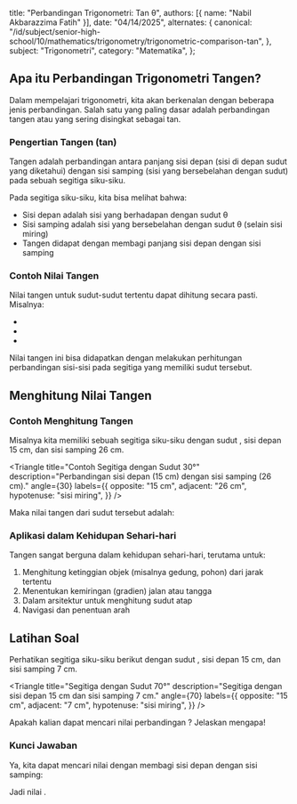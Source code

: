 
  title: "Perbandingan Trigonometri: Tan θ",
  authors: [{ name: "Nabil Akbarazzima Fatih" }],
  date: "04/14/2025",
  alternates: {
    canonical:
      "/id/subject/senior-high-school/10/mathematics/trigonometry/trigonometric-comparison-tan",
  },
  subject: "Trigonometri",
  category: "Matematika",
};

## Apa itu Perbandingan Trigonometri Tangen?

Dalam mempelajari trigonometri, kita akan berkenalan dengan beberapa jenis perbandingan. Salah satu yang paling dasar adalah perbandingan tangen atau yang sering disingkat sebagai tan.

### Pengertian Tangen (tan)

Tangen adalah perbandingan antara panjang sisi depan (sisi di depan sudut yang diketahui) dengan sisi samping (sisi yang bersebelahan dengan sudut) pada sebuah segitiga siku-siku.

<BlockMath math="\tan \theta = \frac{\text{sisi depan}}{\text{sisi samping}}" />

<div className="mt-4">
  <Triangle
    title="Visualisasi Tangen pada Segitiga"
    description="Tangen adalah perbandingan sisi depan (opposite) dengan sisi samping (adjacent)."
    angle={30}
    labels={{
      opposite: "sisi depan",
      adjacent: "sisi samping",
      hypotenuse: "sisi miring",
    }}
  />
</div>

Pada segitiga siku-siku, kita bisa melihat bahwa:

- Sisi depan adalah sisi yang berhadapan dengan sudut θ
- Sisi samping adalah sisi yang bersebelahan dengan sudut θ (selain sisi miring)
- Tangen didapat dengan membagi panjang sisi depan dengan sisi samping

### Contoh Nilai Tangen

Nilai tangen untuk sudut-sudut tertentu dapat dihitung secara pasti. Misalnya:

- <InlineMath math="\tan 30° = 0,57 \text{ atau } \frac{1}{\sqrt{3}}" />
- <InlineMath math="\tan 45° = 1" />
- <InlineMath math="\tan 60° = 1,73 \text{ atau } \sqrt{3}" />

Nilai tangen ini bisa didapatkan dengan melakukan perhitungan perbandingan sisi-sisi pada segitiga yang memiliki sudut tersebut.

## Menghitung Nilai Tangen

### Contoh Menghitung Tangen

Misalnya kita memiliki sebuah segitiga siku-siku dengan sudut <InlineMath math="30°" />, sisi depan 15 cm, dan sisi samping 26 cm.

<Triangle
  title="Contoh Segitiga dengan Sudut 30°"
  description="Perbandingan sisi depan (15 cm) dengan sisi samping (26 cm)."
  angle={30}
  labels={{
    opposite: "15 cm",
    adjacent: "26 cm",
    hypotenuse: "sisi miring",
  }}
/>

Maka nilai tangen dari sudut tersebut adalah:

<BlockMath math="\tan 30° = \frac{\text{sisi depan}}{\text{sisi samping}} = \frac{15 \text{ cm}}{26 \text{ cm}} = 0,57" />

### Aplikasi dalam Kehidupan Sehari-hari

Tangen sangat berguna dalam kehidupan sehari-hari, terutama untuk:

1. Menghitung ketinggian objek (misalnya gedung, pohon) dari jarak tertentu
2. Menentukan kemiringan (gradien) jalan atau tangga
3. Dalam arsitektur untuk menghitung sudut atap
4. Navigasi dan penentuan arah

## Latihan Soal

Perhatikan segitiga siku-siku berikut dengan sudut <InlineMath math="70°" />, sisi depan 15 cm, dan sisi samping 7 cm.

<Triangle
  title="Segitiga dengan Sudut 70°"
  description="Segitiga dengan sisi depan 15 cm dan sisi samping 7 cm."
  angle={70}
  labels={{
    opposite: "15 cm",
    adjacent: "7 cm",
    hypotenuse: "sisi miring",
  }}
/>

Apakah kalian dapat mencari nilai perbandingan <InlineMath math="\tan 70°" />? Jelaskan mengapa!

### Kunci Jawaban

Ya, kita dapat mencari nilai <InlineMath math="\tan 70°" /> dengan membagi sisi depan dengan sisi samping:

<BlockMath math="\tan 70° = \frac{\text{sisi depan}}{\text{sisi samping}} = \frac{15 \text{ cm}}{7 \text{ cm}} = 2,14" />

Jadi nilai <InlineMath math="\tan 70° = 2,14" />.
